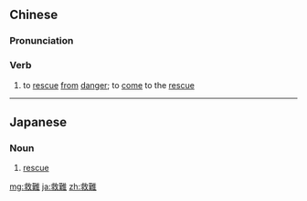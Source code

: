 {{also|救难}}
==Chinese==
{{zh-forms|s=救难}}

===Pronunciation===
{{zh-pron
|m=jiùnàn
|mn=kiù-lān
|cat=v
}}

===Verb===
{{zh-verb}}

# {{lb|zh|literary}} to [[rescue]] [[from]] [[danger]]; to [[come]] to the [[rescue]]

----

==Japanese==
{{ja-kanjitab|きゅう|なん|yomi=o}}

===Noun===
{{ja-noun|きゅうなん}}

# [[rescue]]

[[mg:救難]]
[[ja:救難]]
[[zh:救難]]